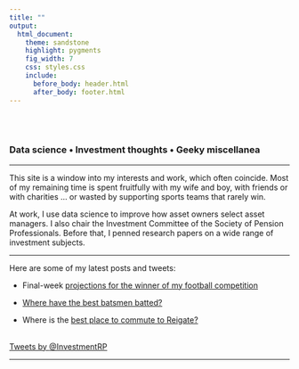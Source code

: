 ```yaml
---
title: ""
output:
  html_document:
    theme: sandstone
    highlight: pygments
    fig_width: 7
    css: styles.css
    include:
      before_body: header.html
      after_body: footer.html
---
```


<br></br>

### Data science • Investment thoughts • Geeky miscellanea

---

This site is a window into my interests and work, which often coincide. Most of my remaining time is spent fruitfully with my wife and boy, with friends or with charities … or wasted by supporting sports teams that rarely win.

At work, I use data science to improve how asset owners select asset managers. I also chair the Investment Committee of the Society of Pension Professionals. Before that, I penned research papers on a wide range of investment subjects.

---

Here are some of my latest posts and tweets:
  
  * Final-week [projections for the winner of my football competition](2016PremPredict3.html) 
  
  * [Where have the best batsmen batted?](Batting.html)
  
  * Where is the [best place to commute to Reigate?](Commute.html)
<br></br>

<a class="twitter-timeline" data-dnt="true" href="https://twitter.com/InvestmentRP"
data-chrome="noheader noborders transparent"
height="800"
data-widget-id="308290928899137536">Tweets by @InvestmentRP</a>
<script>!function(d,s,id){var js,fjs=d.getElementsByTagName(s)[0],p=/^http:/.test(d.location)?'http':'https';if(!d.getElementById(id)){js=d.createElement(s);js.id=id;js.src=p+"://platform.twitter.com/widgets.js";fjs.parentNode.insertBefore(js,fjs);}}(document,"script","twitter-wjs");</script>

---

